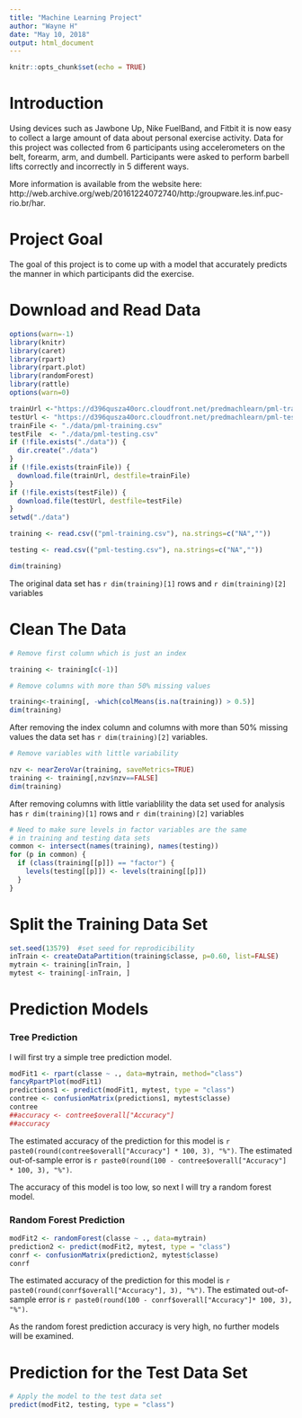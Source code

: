 ```yaml
---
title: "Machine Learning Project"
author: "Wayne H"
date: "May 10, 2018"
output: html_document
---
```


```r
knitr::opts_chunk$set(echo = TRUE)
```

# Introduction

Using devices such as Jawbone Up, Nike FuelBand, and Fitbit it is now easy to collect a large amount of data about personal exercise activity.  Data for this project was collected from 6 participants using accelerometers on the belt, forearm, arm, and dumbell. Participants were asked to perform barbell lifts correctly and incorrectly in 5 different ways. 

More information is available from the website here: http://web.archive.org/web/20161224072740/http:/groupware.les.inf.puc-rio.br/har. 

# Project Goal

The goal of this project is to come up with a model that accurately predicts the manner in which participants did the exercise.

# Download and Read Data
```r
options(warn=-1)
library(knitr)
library(caret)
library(rpart)
library(rpart.plot)
library(randomForest)
library(rattle)
options(warn=0)
```
```r
trainUrl <-"https://d396qusza40orc.cloudfront.net/predmachlearn/pml-training.csv"
testUrl <- "https://d396qusza40orc.cloudfront.net/predmachlearn/pml-testing.csv"
trainFile <- "./data/pml-training.csv"
testFile  <- "./data/pml-testing.csv"
if (!file.exists("./data")) {
  dir.create("./data")
}
if (!file.exists(trainFile)) {
  download.file(trainUrl, destfile=trainFile)
}
if (!file.exists(testFile)) {
  download.file(testUrl, destfile=testFile)
}
setwd("./data")

training <- read.csv(("pml-training.csv"), na.strings=c("NA",""))

testing <- read.csv(("pml-testing.csv"), na.strings=c("NA",""))

dim(training)
```

The original data set has `r dim(training)[1]` rows and `r dim(training)[2]` variables

# Clean The Data
```r
# Remove first column which is just an index

training <- training[c(-1)]

# Remove columns with more than 50% missing values

training<-training[, -which(colMeans(is.na(training)) > 0.5)]
dim(training)
```

After removing the index column and columns with more than 50% missing values the data set has  `r dim(training)[2]` variables.

```r
# Remove variables with little variability

nzv <- nearZeroVar(training, saveMetrics=TRUE)
training <- training[,nzv$nzv==FALSE]
dim(training)
```

After removing columns with little variablility the data set used for analysis has `r dim(training)[1]` rows and `r dim(training)[2]` variables

```r
# Need to make sure levels in factor variables are the same 
# in training and testing data sets
common <- intersect(names(training), names(testing)) 
for (p in common) { 
  if (class(training[[p]]) == "factor") { 
    levels(testing[[p]]) <- levels(training[[p]]) 
  } 
}
```

# Split the Training Data Set
```r
set.seed(13579)  #set seed for reprodicibility
inTrain <- createDataPartition(training$classe, p=0.60, list=FALSE)
mytrain <- training[inTrain, ]
mytest <- training[-inTrain, ]
```

# Prediction Models

### Tree Prediction

I will first try a simple tree prediction model.

```r
modFit1 <- rpart(classe ~ ., data=mytrain, method="class")
fancyRpartPlot(modFit1)
predictions1 <- predict(modFit1, mytest, type = "class")
contree <- confusionMatrix(predictions1, mytest$classe)
contree
##accuracy <- contree$overall["Accuracy"]
##accuracy
```

The estimated accuracy of the prediction for this model is `r paste0(round(contree$overall["Accuracy"] * 100, 3), "%")`. The estimated out-of-sample error is `r paste0(round(100 - contree$overall["Accuracy"] * 100, 3), "%")`.  

The accuracy of this model is too low, so next I will try a random forest model.

### Random Forest Prediction

```r
modFit2 <- randomForest(classe ~ ., data=mytrain)
prediction2 <- predict(modFit2, mytest, type = "class")
conrf <- confusionMatrix(prediction2, mytest$classe)
conrf
```

The estimated accuracy of the prediction for this model is `r paste0(round(conrf$overall["Accuracy"], 3), "%")`. The estimated out-of-sample error is `r paste0(round(100 - conrf$overall["Accuracy"]* 100, 3), "%")`.

As the random forest prediction accuracy is very high, no further models will be examined.

# Prediction for the Test Data Set

```r
# Apply the model to the test data set
predict(modFit2, testing, type = "class")
```